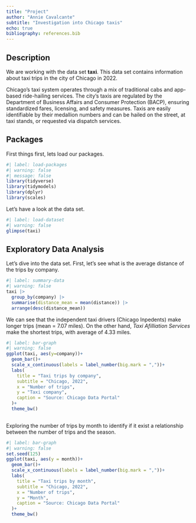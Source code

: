 ```yaml
---
title: "Project"
author: "Annie Cavalcante"
subtitle: "Investigation into Chicago taxis"
echo: true
bibliography: references.bib
---
```


## Description

We are working with the data set **taxi**. This data set contains information about taxi trips in the city of Chicago in 2022.

Chicago's taxi system operates through a mix of traditional cabs and app-based ride-hailing services. The city's taxis are regulated by the Department of Business Affairs and Consumer Protection (BACP), ensuring standardized fares, licensing, and safety measures. Taxis are easily identifiable by their medallion numbers and can be hailed on the street, at taxi stands, or requested via dispatch services.

## Packages

First things first, lets load our packages.

```r
#| label: load-packages
#| warning: false
#| message: false
library(tidyverse)
library(tidymodels)
library(dplyr)
library(scales)
```

Let's have a look at the data set.

```r
#| label: load-dataset
#| warning: false
glimpse(taxi)
```

## Exploratory Data Analysis

Let's dive into the data set. First, let's see what is the average distance of the trips by company.

```r
#| label: summary-data
#| warning: false
taxi |>
  group_by(company) |>
  summarise(distance_mean = mean(distance)) |>
  arrange(desc(distance_mean))
```

We can see that the independent taxi drivers (Chicago Inpedents) make longer trips (mean = 7.07 miles). On the other hand, *Taxi Afilliation Services* make the shortest trips, with average of 4.33 miles.

```r
#| label: bar-graph
#| warning: false
ggplot(taxi, aes(y=company))+
  geom_bar()+
  scale_x_continuous(labels = label_number(big.mark = ","))+
  labs(
    title = "Taxi trips by company",
    subtitle = "Chicago, 2022",
    x = "Number of trips",
    y = "Taxi company",
    caption = "Source: Chicago Data Portal"
  )+
  theme_bw()
  
```

Exploring the number of trips by month to identify if it exist a relationship between the number of trips and the season.

```r
#| label: bar-graph
#| warning: false
set.seed(125)
ggplot(taxi, aes(y = month))+
  geom_bar()+
  scale_x_continuous(labels = label_number(big.mark = ","))+
  labs(
    title = "Taxi trips by month",
    subtitle = "Chicago, 2022",
    x = "Number of trips",
    y = "Month",
    caption = "Source: Chicago Data Portal"
  )+
  theme_bw()
```
